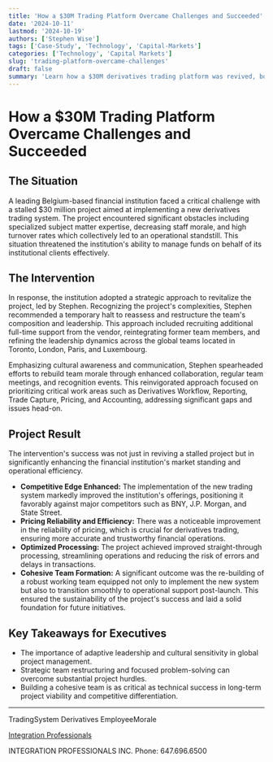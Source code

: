 ```yaml
---
title: 'How a $30M Trading Platform Overcame Challenges and Succeeded'
date: '2024-10-11'
lastmod: '2024-10-19'
authors: ['Stephen Wise']
tags: ['Case-Study', 'Technology', 'Capital-Markets']
categories: ['Technology', 'Capital Markets']
slug: 'trading-platform-overcame-challenges'
draft: false
summary: 'Learn how a $30M derivatives trading platform was revived, boosting efficiency and market position through strategic team restructuring. Discover key insights.'
---
```


# How a $30M Trading Platform Overcame Challenges and Succeeded

## The Situation

A leading Belgium-based financial institution faced a critical challenge with a stalled $30 million project aimed at implementing a new derivatives trading system. The project encountered significant obstacles including specialized subject matter expertise, decreasing staff morale, and high turnover rates which collectively led to an operational standstill. This situation threatened the institution's ability to manage funds on behalf of its institutional clients effectively.

## The Intervention

In response, the institution adopted a strategic approach to revitalize the project, led by Stephen. Recognizing the project's complexities, Stephen recommended a temporary halt to reassess and restructure the team's composition and leadership. This approach included recruiting additional full-time support from the vendor, reintegrating former team members, and refining the leadership dynamics across the global teams located in Toronto, London, Paris, and Luxembourg.

Emphasizing cultural awareness and communication, Stephen spearheaded efforts to rebuild team morale through enhanced collaboration, regular team meetings, and recognition events. This reinvigorated approach focused on prioritizing critical work areas such as Derivatives Workflow, Reporting, Trade Capture, Pricing, and Accounting, addressing significant gaps and issues head-on.

## Project Result

The intervention's success was not just in reviving a stalled project but in significantly enhancing the financial institution's market standing and operational efficiency.

- **Competitive Edge Enhanced:** The implementation of the new trading system markedly improved the institution's offerings, positioning it favorably against major competitors such as BNY, J.P. Morgan, and State Street.
- **Pricing Reliability and Efficiency:** There was a noticeable improvement in the reliability of pricing, which is crucial for derivatives trading, ensuring more accurate and trustworthy financial operations.
- **Optimized Processing:** The project achieved improved straight-through processing, streamlining operations and reducing the risk of errors and delays in transactions.
- **Cohesive Team Formation:** A significant outcome was the re-building of a robust working team equipped not only to implement the new system but also to transition smoothly to operational support post-launch. This ensured the sustainability of the project's success and laid a solid foundation for future initiatives.

## Key Takeaways for Executives

- The importance of adaptive leadership and cultural sensitivity in global project management.
- Strategic team restructuring and focused problem-solving can overcome substantial project hurdles.
- Building a cohesive team is as critical as technical success in long-term project viability and competitive differentiation.

---

TradingSystem Derivatives EmployeeMorale

[Integration Professionals](www.IntegrationProfessionals.com)

INTEGRATION PROFESSIONALS INC. Phone: 647.696.6500
